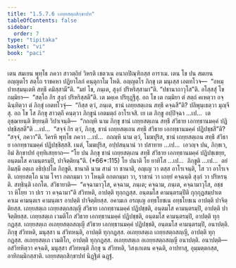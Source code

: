 ```yaml
---
title: "1.5.7.6 เถยฺยสตฺถสิกฺขาปท"
tableOfContents: false
sidebar:
  order: 7
type: "tipitaka"
basket: "vi"
book: "paci"
---
```



<DynamicBreadcrumb />

<Division number="407" book="paci">

<Paragraph number="1223" book="paci">
เตน สมเยน พุทฺโธ ภควา สาวตฺถิยํ วิหรติ เชตวเน อนาถปิณฺฑิกสฺส อาราเม. เตน โข ปน สมเยน อญฺญตโร สตฺโถ ราชคหา ปฏิยาโลกํ คนฺตุกาโม โหติ. อญฺญตโร ภิกฺขุ เต มนุเสฺส เอตทโวจ—  “อหมฺปายสฺมนฺเตหิ สทฺธึ คมิสฺสามี”ติ. “มยํ โข, ภนฺเต, สุงฺกํ ปริหริสฺสามา”ติ. “ปชานาถาวุโส”ติ. อโสฺสสุํ โข กมฺมิยา—  “สตฺโถ กิร สุงฺกํ ปริหริสฺสตี”ติ. เต มคฺเค ปริยุฏฺฐึสุ. อถ โข เต กมฺมิยา ตํ สตฺถํ คเหตฺวา อจฺฉินฺทิตฺวา ตํ ภิกฺขุํ เอตทโวจุํ—  “กิสฺส ตฺวํ, ภนฺเต, ชานํ เถยฺยสตฺเถน สทฺธึ คจฺฉสี”ติ? ปลิพุนฺเธตฺวา มุญฺจึสุ.
</Paragraph>

<Paragraph number="1224" book="paci">
อถ โข โส ภิกฺขุ สาวตฺถึ คนฺตฺวา ภิกฺขูนํ เอตมตฺถํ อาโรเจสิ. เย เต ภิกฺขู อปฺปิจฺฉา …เป…  เต อุชฺฌายนฺติ ขิยฺยนฺติ วิปาเจนฺติ—  “กถญฺหิ นาม ภิกฺขุ ชานํ เถยฺยสตฺเถน สทฺธึ สํวิธาย เอกทฺธานมคฺคํ ปฏิปชฺชิสฺสตี”ติ …เป…  “สจฺจํ กิร ตฺวํ, ภิกฺขุ, ชานํ เถยฺยสตฺเถน สทฺธึ สํวิธาย เอกทฺธานมคฺคํ ปฏิปชฺชสี”ติ? “สจฺจํ, ภควา”ติ. วิครหิ พุทฺโธ ภควา …เป…  กถญฺหิ นาม ตฺวํ, โมฆปุริส, ชานํ เถยฺยสตฺเถน สทฺธึ สํวิธาย เอกทฺธานมคฺคํ ปฏิปชฺชิสฺสสิ. เนตํ, โมฆปุริส, อปฺปสนฺนานํ วา ปสาทาย …เป…  เอวญฺจ ปน, ภิกฺขเว, อิมํ สิกฺขาปทํ อุทฺทิเสยฺยาถ—
</Paragraph>

</Division>
<Division number="408" book="paci">

<Paragraph number="1225" book="paci">
<Emphasis>“โย ปน ภิกฺขุ ชานํ เถยฺยสตฺเถน</Emphasis> <Emphasis>สทฺธึ สํวิธาย เอกทฺธานมคฺคํ ปฏิปชฺเชยฺย, อนฺตมโส คามนฺตรมฺปิ, ปาจิตฺติยนฺ”</Emphasis>ติ. (*66*:<Emphasis>115</Emphasis>)
</Paragraph>

</Division>
<Division number="409" book="paci">

<Paragraph number="1226" book="paci">
<Emphasis>โย ปนา</Emphasis>ติ โย ยาทิโส …เป…  <Emphasis>ภิกฺขู</Emphasis>ติ …เป…  อยํ อิมสฺมึ อตฺเถ อธิปฺเปโต ภิกฺขูติ.
</Paragraph>

<Paragraph number="1227" book="paci">
<Emphasis>ชานาติ</Emphasis> นาม สามํ วา ชานาติ, อญฺเญ วา ตสฺส อาโรเจนฺติ, โส วา อาโรเจติ.
</Paragraph>

<Paragraph number="1228" book="paci">
<Emphasis>เถยฺยสตฺโถ</Emphasis> นาม โจรา กตกมฺมา วา โหนฺติ อกตกมฺมา วา, ราชานํ วา เถยฺยํ คจฺฉนฺติ สุงฺกํ วา ปริหรนฺติ.
</Paragraph>

<Paragraph number="1229" book="paci">
<Emphasis>สทฺธินฺ</Emphasis>ติ เอกโต.
</Paragraph>

<Paragraph number="1230" book="paci">
<Emphasis>สํวิธายา</Emphasis>ติ—  “คจฺฉามาวุโส, คจฺฉาม, ภนฺเต; คจฺฉาม, ภนฺเต, คจฺฉามาวุโส, อชฺช วา หิโยฺย วา ปเร วา คจฺฉามา”ติ สํวิทหติ, อาปตฺติ ทุกฺกฏสฺส.
</Paragraph>

<Paragraph number="1231" book="paci">
<Emphasis>อนฺตมโส คามนฺตรมฺปี</Emphasis>ติ กุกฺกุฏสมฺปาเต คาเม คามนฺตเร คามนฺตเร อาปตฺติ ปาจิตฺติยสฺส. อคามเก อรญฺเญ อทฺธโยชเน อทฺธโยชเน อาปตฺติ ปาจิตฺติยสฺส.
</Paragraph>

</Division>
<Division number="410" book="paci">

<Paragraph number="1232" book="paci">
เถยฺยสตฺเถ เถยฺยสตฺถสญฺญี สํวิธาย เอกทฺธานมคฺคํ ปฏิปชฺชติ, อนฺตมโส คามนฺตรมฺปิ, อาปตฺติ ปาจิตฺติยสฺส. เถยฺยสตฺเถ เวมติโก สํวิธาย เอกทฺธานมคฺคํ ปฏิปชฺชติ, อนฺตมโส คามนฺตรมฺปิ, อาปตฺติ ทุกฺกฏสฺส. เถยฺยสตฺเถ อเถยฺยสตฺถสญฺญี สํวิธาย เอกทฺธานมคฺคํ ปฏิปชฺชติ, อนฺตมโส คามนฺตรมฺปิ, อนาปตฺติ. ภิกฺขุ สํวิทหติ, มนุสฺสา น สํวิทหนฺติ, อาปตฺติ ทุกฺกฏสฺส. อเถยฺยสตฺเถ เถยฺยสตฺถสญฺญี, อาปตฺติ ทุกฺกฏสฺส. อเถยฺยสตฺเถ เวมติโก, อาปตฺติ ทุกฺกฏสฺส. อเถยฺยสตฺเถ อเถยฺยสตฺถสญฺญี อนาปตฺติ.
</Paragraph>

</Division>
<Division number="411" book="paci">

<Paragraph number="1233" book="paci">
อนาปตฺติ—  อสํวิทหิตฺวา คจฺฉติ, มนุสฺสา สํวิทหนฺติ ภิกฺขุ น สํวิทหติ, วิสงฺเกเตน คจฺฉติ, อาปทาสุ, อุมฺมตฺตกสฺส, อาทิกมฺมิกสฺสาติ.

</Paragraph>
</Division>

<Paragraph number="1234" type="center" book="paci">
เถยฺยสตฺถสิกฺขาปทํ นิฏฺฐิตํ ฉฏฺฐํ.
</Paragraph>